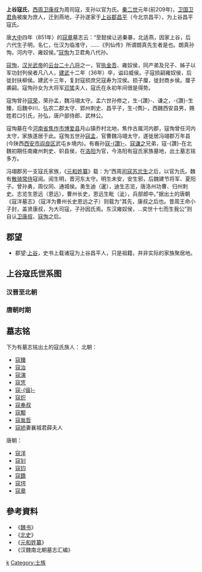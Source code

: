 '''上谷寇氏'''，[[西周|西周]][[卫康叔|卫康叔]]为周司寇，支孙以官为氏。[[秦二世|秦二世]]元年(前209年)，[[卫国|卫国]][[卫君角|卫君角]]被废为庶人，迁到燕地，子孙遂家于[[上谷郡|上谷郡]][[昌平|昌平]]（今北京昌平），为上谷昌平寇氏。

唐[[大中_(唐朝)|大中]]四年（851年）的[[寇章|寇章]]墓志云：“至懿侯让逃秦暴，北适燕，因家上谷，后六代生子明，名仁，仕汉为临淮守，......《列仙传》所谓朗真先生者是也。朗真孙恂，河内守、雍奴侯。”[[寇恂|寇恂]]为卫君角八代孙。

[[寇恂|寇恂]]，[[汉光武帝|汉光武帝]]的[[云台二十八将|云台二十八将]]之一，官[[执金吾|执金吾]]、雍奴侯，同产弟及兄子、姊子以军功封列侯者凡八人，[[建武_(东汉)|建武]]十二年（36年）卒，谥曰威侯。子寇损嗣雍奴侯，后徙封扶柳侯。建武十三年，复封寇损庶兄寇寿为洨侯。损子厘，徙封商乡侯。厘子袭嗣。寇恂孙女为大将军[[邓骘|邓骘]]夫人，寇氏在永初年间很是得势。

寇恂曾孙[[寇荣|寇荣]]，荣孙孟，魏冯翊太守。孟六世孙修之，生-{讚}-、谦之，-{讚}-生臻，后魏中川、弘农二郡太守、郢州刺史、昌平子，生-{儁}-，西魏西安县男，赐姓若口引氏，孙弘，唐户部侍郎、武林公。

寇恂墓在今[[河南省|河南省]][[焦作市|焦作市]][[博爱县|博爱县]]月山镇乔村北地，焦作古属河内郡，寇恂曾任河内太守，家族遂居于此。寇恂五世孙[[寇孟|寇孟]]，官曹魏冯翊太守，遂徙居冯翊郡万年县(今陕西[[西安市|西安市]][[阎良区|阎良区]]武屯乡境内)。有裔孙[[寇讚|寇-{讚}-]]、[[寇谦之|寇谦之]]兄弟，寇-{讚}-在北魏初期任南雍州刺史、轵县侯，在[[洛阳|洛阳]]为官，今洛阳有寇氏家族墓地，出土墓志铭多方。

冯翊郡另一支寇氏家族，《[[元和姓纂|元和姓纂]]》载：为“西周[[司寇|司寇]][[苏忿生|苏忿生]]之后，以官为氏。魏有[[散骑常侍|散骑常侍]]寇阅。阅生明，晋河东太守。明生未安，安生邪，后魏建节将军、夏阳子。曾孙勇，周仪同、通城侯。勇生迪（暹），迪生志览，唐洛州功曹、归州刺史。志览生恩远（恩远），曹州长史，恩远生毗（泚），兵部郎中。”据出土的唐朝《寇洋墓志》（寇洋为曹州长史恩远之子）则载为“其先，康叔之后也。昔周王命小子封，盖贤康叔，为大司寇，子孙因氏焉。东汉雍奴侯，…奕世十七而生我公”则自认[[卫康叔|卫康叔]]、[[寇恂|寇恂]]之后。

== 郡望 ==
* 郡望:[[上谷郡|上谷]]，史书上载诸寇为上谷昌平人，只是祖籍，并非实际的家族聚居地。

== 上谷寇氏世系图 ==
===汉晋至北朝===
<center>
{{familytree/start|style=font: 90% sans-serif;}}
{{familytree| | | | | Kx |Kx=雍奴威侯<br />[[寇恂|寇恂]]}}
{{familytree| |,|-|-|-|+|-|-|-|v|-|-|-|.|}}
{{familytree| Ks | | Mo1 | | Mo2 | | Ks2 |Ks=扶柳侯<br />[[寇损|寇损]]|Mo1=寇〇|Mo2=寇〇|Ks2=洨侯<br />[[寇寿|寇寿]]}}
{{familytree| |!| | | |!| | | |!}}
{{familytree| Kl | | Mo | | Ks |Kl=商乡侯<br />[[寇厘|寇厘]]|Mo=寇〇|Ks=寇氏<br />[[邓骘|邓骘]]夫人}}
{{familytree| |!| | | |!}}
{{familytree| Kx | | Kr |Kx=商乡侯<br />[[寇袭|寇袭]]|Kr=[[寇荣|寇荣]]}}
{{familytree| | | | | |!}}
{{familytree| | | | | Kc | | Mo |Kc=[[寇宠|寇宠]]|Mo=寇荣从兄子<br />寇〇<br />尚[[益阳公主|益阳公主]]}}
{{familytree| | | | | |!}}
{{familytree| | | | | Km | | Ks |Km=[[寇孟|寇孟]]|Ks=寇荣从孙女<br />寇氏<br />[[汉桓帝|桓帝]]嫔妃}}
{{familytree| | | | | |!}}
{{familytree| | | | | Mo |Mo=寇〇}}
{{familytree| | | | | |!}}
{{familytree| | | | | Mo |Mo=寇〇}}
{{familytree| | | | | |!}}
{{familytree| | | | | Mo |Mo=寇〇}}
{{familytree| | | | | |!}}
{{familytree| | | | | Mo |Mo=寇〇}}
{{familytree| | | | | |!}}
{{familytree| | | | | Mo |Mo=晋武公令<br />寇〇}}
{{familytree| | | | | |!}}
{{familytree| | | | | Kxz |Kxz=冯翊哀公<br />[[寇修之|寇修之]]<br />(字延期)}}
{{familytree| | | |,|-|^|-|.|}}
{{familytree| | | Kz | | Kqz |Kz=河南宣穆公<br />[[寇讚|寇-{讚}-]]<br />(字奉國)|Kqz=[[寇谦之|寇谦之]]<br />(字輔真)}}
{{familytree| | | |)|-|-|-|v|-|-|-|-|-|-|-|-|-|-|-|-|-|-|-|-|-|-|-|-|-|.|}}
{{familytree| | | Kyb | | Khp | | | | | | | | | | | | | | | | | | | | Kz |Kyb=河南简公<br />[[寇元宝|寇元宝]]|Khp=[[寇虎皮|寇虎皮]]|Kz=昌平威子<br />[[寇臻|寇臻]]<br />(字仙胜)}}
{{familytree| | | |!| | | | | |,|-|-|-|-|-|-|-|-|-|-|-|-|-|-|-|-|-|-|-|+|-|-|-|v|-|-|-|v|-|-|-|v|-|-|-|v|-|-|-|v|-|-|-|v|-|-|-|.|}}
{{familytree| | | Kzt | | | | Kg | | | | | | | | | | | | | | | | | | Kz | | Kj | | Kf | | Km | | Kw | | Kp | | Mo1 | | Mo2 |Kzt=河南慎公<br />[[寇祖叹|寇祖叹]]|Kg=[[寇轨|寇轨]]<br />(字祖训)|Kz=昌平昭男<br />[[寇治|寇治]]<br />(字祖礼)|Kj=西安元公<br />[[寇儁|寇-{儁}-]]<br />(字祖俊)|Kf=[[寇孚|寇孚]]|Km=[[寇弥|寇弥]]<br />(字祖仁)|Kw=[[寇慰|寇慰]]<br />(字欣若)|Kp=[[寇凭|寇凭]]<br />(字祖驎)|Mo1=寇〇|Mo2=寇〇}}
{{familytree| |,|-|^|-|.| | | |)|-|-|-|v|-|-|-|v|-|-|-|v|-|-|-|.| | | |!| | | |)|-|-|-|-|-|-|-|-|-|-|-|-|-|v|-|-|-|-|-|-|-|-|-|-|-|-|-|.|}}
{{familytree| Kls | | Kzs | | Kzg | | Mo | | Kk | | Kc | | Kzl | | Kcz | | Kq | | | | | | | | | | | | Kfs | | | | | | | | | | | | Ky |Kls=袭河南公<br />[[寇灵孙|寇灵孙]]|Kzs=[[寇演|寇演]]<br />(字真孙)|Kzg=[[寇遵贵|寇遵贵]]|Mo=寇〇|Kk=[[寇偘|寇-{偘}-]]<br />(字遵乐)|Kc=[[寇炽|寇炽]]<br />(字绍叔)<br />寇孚继子|Kzl=[[寇遵略|寇遵略]]|Kcz=昌平县男<br />[[寇朏之|寇朏之]]<br />(字长明)|Kq=[[寇峤|寇峤]]|Kfs=昌国惠公<br />[[寇奉叔|寇奉叔]]<br />(字遵夏)|Ky=濩泽县公<br />[[寇颙|寇颙]]<br />(字遵考)}}
{{familytree| | | | | |!| | | |)|-|-|-|.| | | |,|-|-|-|+|-|-|-|.| | | |,|-|-|-|+|-|-|-|.| | | |,|-|-|-|v|-|^|-|v|-|-|-|.| | | |,|-|-|-|+|-|-|-|.| | |}}
{{familytree| | | | | Kx | | Kyz | | Kz1 | | Ks | | Ksz | | Ksn | | Ksk | | Ksx | | Krh | | Kz2 | | Kh | | Ksx2 | | Kwx | | Kj | | Kjs | | Kjy |Kx=[[寇宵|寇宵]]<br />(字景润)|Kyz=[[寇胤哲|寇胤哲]]<br />(第二子)<br />遵略继子|Kz1=[[寇愻|寇愻]]<br />(第四子)|Ks=博平县男<br />[[寇素|寇素]]|Ksz=义安县侯<br />[[寇士璋|寇士璋]]|Ksn=长女[[寇顺华|寇顺华]]<br />次女[[寇婉华|寇婉华]]<br />三女[[寇将男|寇将男]]<br />四女[[寇休华|寇休华]]|Ksk=[[寇士宽|寇士宽]]<br />(第三子)|Ksx=[[寇士宣|寇士宣]]<br />(第四子)|Krh=[[寇柔华|寇柔华]]<br />(女儿)|Kz2=[[寇慥|寇慥]]<br />(字世高)|Kh=寇忄火<br />(字世干)|Ksx2=[[寇世协|寇世协]]<br />(第四子)|Kwx=长女[[寇婉娴|寇婉娴]]<br />次女寇嬛儀|Kj=寇忄敬|Kjs=[[寇靖姝|寇靖姝]]|Kjy=[[寇靖媛|寇靖媛]]}}
{{familytree| | | | | | | | | | | | | |!| | | | | | | |!|}}
{{familytree| | | | | | | | | | | | | Kwr | | | | | | Kwc |Kwr=[[寇文叡|寇文-{叡}-]]<br />(寇愻三子)<br />胤哲继子|Kwc=[[寇文超|寇文超]]<br />(士璋长子)<br />寇素继子}}
{{familytree/end}}
</center>

===唐朝时期===
<center>
{{familytree/start|style=font: 90% sans-serif;}}
{{familytree| | | | | | | | | | | | | | | | | Km |Km=魏散骑常侍<br />[[寇阅|寇阅]]}}
{{familytree| | | | | | | | | | | | | | | | | |!}}
{{familytree| | | | | | | | | | | | | | | | | Km |Km=晋河东太守<br />[[寇明|寇明]]}}
{{familytree| | | | | | | | | | | | | | | | | |!}}
{{familytree| | | | | | | | | | | | | | | | | Kwa |Kwa=[[寇未安|寇未安]]}}
{{familytree| | | | | | | | | | | | | | | | | |!}}
{{familytree| | | | | | | | | | | | | | | | | Kx |Kx=夏阳子<br />[[寇邪|寇邪]]}}
{{familytree| | | | | | | | | | | | | | | | | |!}}
{{familytree| | | | | | | | | | | | | | | | | Mo |Mo=寇〇}}
{{familytree| | | | | | | | | | | | | | | | | |!}}
{{familytree| | | | | | | | | | | | | | | | | Mo |Mo=寇〇}}
{{familytree| | | | | | | | | | | | | | | | | |!}}
{{familytree| | | | | | | | | | | | | | | | | Ky |Ky=通城侯<br />[[寇勇|寇勇]]}}
{{familytree| | | | | | | | | | | | | | | | | |!}}
{{familytree| | | | | | | | | | | | | | | | | Kx |Kx=通城闵公<br />[[寇暹|寇暹]]}}
{{familytree| | | | | | | | | | | | | | | | | |!}}
{{familytree| | | | | | | | | | | | | | | | | Kx |Kx=归州刺史<br />[[寇志览|寇志览]]}}
{{familytree| | | | | | | | | | | | | | | |,|-|^|-|.|}}
{{familytree| | | | | | | | | | | | | | | Ksy | | Kjc |Ksy=曹州长史<br />[[寇思远|寇思远]]<br />(景真)|Kjc=[[寇景初|寇景初]]}}
{{familytree| | | |,|-|-|-|-|-|-|-|-|-|-|-|+|-|-|-|-|-|-|-|-|-|-|-|-|-|v|-|-|-|-|-|-|-|-|-|-|-|-|-|-|-|-|-|-|-|.|}}
{{familytree| | | Ky | | | | | | | | | | Kr | | | | | | | | | | | | Kc | | | | | | | | | | | | | | | | | | Ky2 | | Kx |Ky=[[寇洋|寇洋]]|Kr=[[寇溶|寇溶]]|Kc=[[寇泚|寇泚]]|Ky2=[[寇沄|寇沄]]|Kx=[[寇溆|寇溆]]}}
{{familytree| |,|-|^|-|.| | | | | | | |,|-|^|-|.| | | |,|-|-|-|v|-|-|-|+|-|-|-|v|-|-|-|.| | | | | | | | | | | |!|}}
{{familytree| Kz | | Kp | | | | | | Ky | | Mo | | Kj | | Ke | | Kz2 | | Kq | | Kx | | | | | | | | | | Ky2 | | Ky3 | | Kt |Kz=[[寇钊|寇钊]]|Kp=[[寇鉟|寇鉟]]|Ky=[[寇埙|寇埙]]|Mo=寇〇|Kj=[[寇钧|寇钧]]|Ke=[[寇堮|寇堮]]|Kz2=[[寇鉏|寇-{鉏}-]]|Kq=[[寇鐈|寇鐈]]|Kx=[[寇锡|寇锡]]|Ky2=[[寇因|寇因]]|Ky3=[[寇锾|寇锾]]|Kt=[[寇坦|寇坦]]}}
{{familytree| |,|-|-|-|v|-|-|-|v|-|-|-|(| | | |!| | | | | | | |,|-|-|-|v|-|-|-|(| | | |)|-|-|-|v|-|-|-|.| | | |)|-|-|-|v|-|-|-|.| | | |-|-|}}
{{familytree| Ks | | Kk1 | | Kj | | Kz | | Kn | | | | | | Kc | | Kd | | Ks2 | | Ky | | Ky2 | | Kk2 | | Kl | | Kf | | Kz2 | | Kl2 |Ks=[[寇奭|寇奭]]|Kk1=[[寇亢|寇亢]]|Kj=[[寇京|寇京]]|Kz=[[寇章|寇章]]|Kn=[[尼幼觉|尼幼觉]]|Kc=[[寇常|寇常]]|Kd=[[寇当|寇当]]|Ks2=[[寇赏|寇赏]]|Ky=[[寇永|寇永]]|Ky2=[[寇元|寇元]]|Kk2=[[寇宽|寇宽]]|Kl=[[寇伦|寇伦]]|Kf=[[寇份|寇份]]|Kz2=[[寇仲_(唐朝)|寇仲]]|Kl2=[[寇峦|寇峦]]}}
{{familytree| | | | | | | | | | | | | | | |,|-|-|-|.|}}
{{familytree| | | | | | | | | | | | | | | Kl | | Ky |Kl=[[寇亮|寇亮]]<br />尼幼觉侄|Ky=[[寇弇|寇弇]]<br />尼幼觉侄}}
{{familytree/end}}
</center>

== 墓志铭 ==
下为有墓志铭出土的寇氏族人：
北朝：
* [[寇臻|寇臻]]
* [[寇治|寇治]]
* [[寇演|寇演]]
* [[寇凭|寇凭]]
* [[寇偘|寇-{偘}-]]
* [[寇炽|寇炽]]
* [[寇奉叔|寇奉叔]]
* [[寇颙|寇颙]]
* [[寇胤哲|寇胤哲]]
* [[寇峤|寇峤]]妻襄城君薛夫人
唐朝：
* [[寇洋|寇洋]]
* [[寇钊|寇钊]]
* [[寇钧|寇钧]]
* [[寇鐈|寇鐈]]
* [[寇堮|寇堮]]
* [[寇章|寇章]]

== 參考資料 ==
* 《[[魏书|魏书]]》
* 《[[北史|北史]]》
* 《[[元和姓纂|元和姓纂]]》
* 《汉魏南北朝墓志汇编》
{{reflist}}

[[Category:上谷寇氏|k]]
[[Category:士族|Category:士族]]